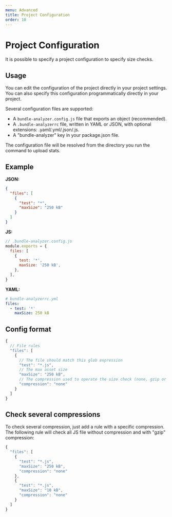 ```yaml
---
menu: Advanced
title: Project Configuration
order: 10
---
```


# Project Configuration

It is possible to specify a project configuration to specify size checks.

## Usage

You can edit the configuration of the project directly in your project settings. You can also specify this configuration programmatically directly in your project.

Several configuration files are supported:

- A `bundle-analyzer.config.js` file that exports an object (recommended).
- A `.bundle-analyzerrc` file, written in YAML or JSON, with optional extensions: .yaml/.yml/.json/.js.
- A "bundle-analyzer" key in your package.json file.

The configuration file will be resolved from the directory you run the command to upload stats.

## Example

**JSON:**

```json
{
  "files": [
    {
      "test": "*",
      "maxSize": "250 kB"
    }
  ]
}
```

**JS:**

```js
// .bundle-analyzer.config.js
module.exports = {
  files: [
    {
      test: '*',
      maxSize: '250 kB',
    },
  ],
}
```

**YAML:**

```yml
# bundle-analyzerrc.yml
files:
  - test: '*'
    maxSize: 250 kB
```

## Config format

```js
{
  // File rules
  "files": [
    {
      // The file should match this glob expression
      "test": "*.js",
      // The max asset size
      "maxSize": "250 kB",
      // The compression used to operate the size check (none, gzip or brotli)
      "compression": "none"
    }
  ]
}
```

## Check several compressions

To check several compression, just add a rule with a specific compression. The following rule will check all JS file without compression and with "gzip" compression:

```js
{
  "files": [
    {
      "test": "*.js",
      "maxSize": "250 kB",
      "compression": "none"
    },
    {
      "test": "*.js",
      "maxSize": "10 kB",
      "compression": "none"
    }
  ]
}
```
